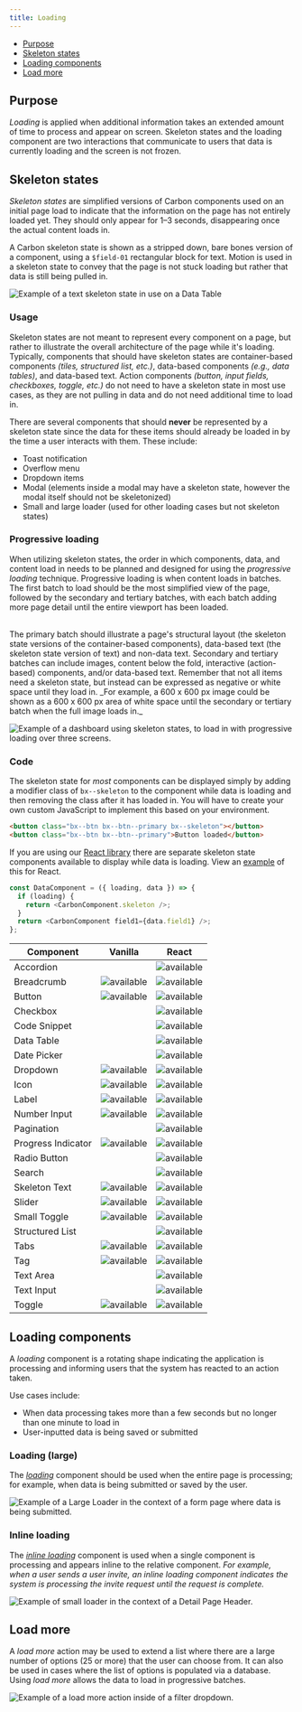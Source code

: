 ```yaml
---
title: Loading
---
```


<AnchorLinks>
  <ul>
    <li>
      <a data-scroll href="#purpose">
        Purpose
      </a>
    </li>
    <li>
      <a data-scroll href="#skeleton-states">
        Skeleton states
      </a>
    </li>
    <li>
      <a data-scroll href="#loading-components">
        Loading components
      </a>
    </li>
    <li>
      <a data-scroll href="#load-more">
        Load more
      </a>
    </li>
  </ul>
</AnchorLinks>

## Purpose

_Loading_ is applied when additional information takes an extended amount of time to process and appear on screen. Skeleton states and the loading component are two interactions that communicate to users that data is currently loading and the screen is not frozen.

## Skeleton states

_Skeleton states_ are simplified versions of Carbon components used on an initial page load to indicate that the information on the page has not entirely loaded yet. They should only appear for 1–3 seconds, disappearing once the actual content loads in.

A Carbon skeleton state is shown as a stripped down, bare bones version of a component, using a `$field-01` rectangular block for text. Motion is used in a skeleton state to convey that the page is not stuck loading but rather that data is still being pulled in.

<ImageComponent cols="8" caption="Example of a text skeleton state in a data table.">

![Example of a text skeleton state in use on a Data Table](images/data-table-skeleton-state.gif)

</ImageComponent>

### Usage

Skeleton states are not meant to represent every component on a page, but rather to illustrate the overall architecture of the page while it's loading. Typically, components that should have skeleton states are container-based components _(tiles, structured list, etc.)_, data-based components _(e.g., data tables)_, and data-based text. Action components _(button, input fields, checkboxes, toggle, etc.)_ do not need to have a skeleton state in most use cases, as they are not pulling in data and do not need additional time to load in.

There are several components that should **never** be represented by a skeleton state since the data for these items should already be loaded in by the time a user interacts with them. These include:

- Toast notification
- Overflow menu
- Dropdown items
- Modal (elements inside a modal may have a skeleton state, however the modal itself should not be skeletonized)
- Small and large loader (used for other loading cases but not skeleton states)

### Progressive loading

When utilizing skeleton states, the order in which components, data, and content load in needs to be planned and designed for using the _progressive loading_ technique. Progressive loading is when content loads in batches. The first batch to load should be the most simplified view of the page, followed by the secondary and tertiary batches, with each batch adding more page detail until the entire viewport has been loaded.

<br/>
The primary batch should illustrate a page's structural layout (the skeleton state versions of the container-based components), data-based text (the skeleton state version of text) and non-data text. Secondary and tertiary batches can include images, content below the fold, interactive (action-based) components, and/or data-based text. Remember that not all items need a skeleton state, but instead can be expressed as negative or white space until they load in. _For example, a 600 x 600 px image could be shown as a 600 x 600 px area of white space until the secondary or tertiary batch when the full image loads in._

<ImageComponent cols="8" caption="Example of a dashboard using skeleton states to demonstrate progressive loading">

![Example of a dashboard using skeleton states, to load in with progressive loading over three screens.](images/Progressive-Loading.png)

</ImageComponent>

### Code

The skeleton state for _most_ components can be displayed simply by adding a modifier class of `bx--skeleton` to the component while data is loading and then removing the class after it has loaded in. You will have to create your own custom JavaScript to implement this based on your environment.

```html
<button class="bx--btn bx--btn--primary bx--skeleton"></button>
<button class="bx--btn bx--btn--primary">Button loaded</button>
```

If you are using our [React library](http://react.carbondesignsystem.com/) there are separate skeleton state components available to display while data is loading. View an [example](https://codesandbox.io/s/wq264y43k8) of this for React.

```javascript
const DataComponent = ({ loading, data }) => {
  if (loading) {
    return <CarbonComponent.skeleton />;
  }
  return <CarbonComponent field1={data.field1} />;
};
```

| Component          | Vanilla                                   | React                                     |
| ------------------ | ----------------------------------------- | ----------------------------------------- |
| Accordion          |                                           | ![available](images/checkmark--glyph.svg) |
| Breadcrumb         | ![available](images/checkmark--glyph.svg) | ![available](images/checkmark--glyph.svg) |
| Button             | ![available](images/checkmark--glyph.svg) | ![available](images/checkmark--glyph.svg) |
| Checkbox           |                                           | ![available](images/checkmark--glyph.svg) |
| Code Snippet       |                                           | ![available](images/checkmark--glyph.svg) |
| Data Table         |                                           | ![available](images/checkmark--glyph.svg) |
| Date Picker        |                                           | ![available](images/checkmark--glyph.svg) |
| Dropdown           | ![available](images/checkmark--glyph.svg) | ![available](images/checkmark--glyph.svg) |
| Icon               | ![available](images/checkmark--glyph.svg) | ![available](images/checkmark--glyph.svg) |
| Label              | ![available](images/checkmark--glyph.svg) | ![available](images/checkmark--glyph.svg) |
| Number Input       | ![available](images/checkmark--glyph.svg) | ![available](images/checkmark--glyph.svg) |
| Pagination         |                                           | ![available](images/checkmark--glyph.svg) |
| Progress Indicator | ![available](images/checkmark--glyph.svg) | ![available](images/checkmark--glyph.svg) |
| Radio Button       |                                           | ![available](images/checkmark--glyph.svg) |
| Search             |                                           | ![available](images/checkmark--glyph.svg) |
| Skeleton Text      | ![available](images/checkmark--glyph.svg) | ![available](images/checkmark--glyph.svg) |
| Slider             | ![available](images/checkmark--glyph.svg) | ![available](images/checkmark--glyph.svg) |
| Small Toggle       | ![available](images/checkmark--glyph.svg) | ![available](images/checkmark--glyph.svg) |
| Structured List    |                                           | ![available](images/checkmark--glyph.svg) |
| Tabs               | ![available](images/checkmark--glyph.svg) | ![available](images/checkmark--glyph.svg) |
| Tag                | ![available](images/checkmark--glyph.svg) | ![available](images/checkmark--glyph.svg) |
| Text Area          |                                           | ![available](images/checkmark--glyph.svg) |
| Text Input         |                                           | ![available](images/checkmark--glyph.svg) |
| Toggle             | ![available](images/checkmark--glyph.svg) | ![available](images/checkmark--glyph.svg) |

## Loading components

A _loading_ component is a rotating shape indicating the application is processing and informing users that the system has reacted to an action taken.

Use cases include:

- When data processing takes more than a few seconds but no longer than one minute to load in
- User-inputted data is being saved or submitted

### Loading (large)

The [_loading_](/components/loading/code) component should be used when the entire page is processing; for example, when data is being submitted or saved by the user.

<ImageComponent cols="8" caption="Example of a large loader in context.">

![Example of a Large Loader in the context of a form page where data is being submitted.](images/Large-Loader.png)

</ImageComponent>

### Inline loading

The [_inline loading_](/components/inline-loading/code) component is used when a single component is processing and appears inline to the relative component. _For example, when a user sends a user invite, an inline loading component indicates the system is processing the invite request until the request is complete._

<ImageComponent cols="8" caption="Example of inline loader in context.">

![Example of small loader in the context of a Detail Page Header.](images/inline-loading-animated.gif)

</ImageComponent>

## Load more

A _load more_ action may be used to extend a list where there are a large number of options (25 or more) that the user can choose from. It can also be used in cases where the list of options is populated via a database. Using _load more_ allows the data to load in progressive batches.

<ImageComponent cols="8" caption="Example of load more button in context.">

![Example of a _load more_ action inside of a filter dropdown.](images/load-more.png)

</ImageComponent>
